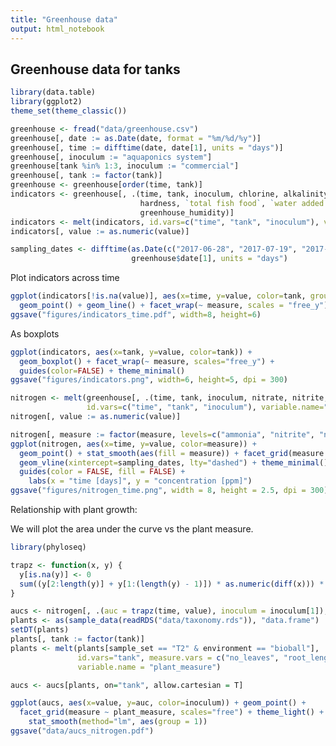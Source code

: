 ```yaml
---
title: "Greenhouse data"
output: html_notebook
---
```


## Greenhouse data for tanks

```r
library(data.table)
library(ggplot2)
theme_set(theme_classic())

greenhouse <- fread("data/greenhouse.csv")
greenhouse[, date := as.Date(date, format = "%m/%d/%y")]
greenhouse[, time := difftime(date, date[1], units = "days")]
greenhouse[, inoculum := "aquaponics system"]
greenhouse[tank %in% 1:3, inoculum := "commercial"]
greenhouse[, tank := factor(tank)]
greenhouse <- greenhouse[order(time, tank)]
indicators <- greenhouse[, .(time, tank, inoculum, chlorine, alkalinity, pH, `conductivity (uS/cm)`, 
                             hardness, `total fish food`, `water added (L)`, greenhouse_temp, 
                             greenhouse_humidity)]
indicators <- melt(indicators, id.vars=c("time", "tank", "inoculum"), variable.name="measure")
indicators[, value := as.numeric(value)]

sampling_dates <- difftime(as.Date(c("2017-06-28", "2017-07-19", "2017-08-28")),
                           greenhouse$date[1], units = "days")
```

Plot indicators across time

```r
ggplot(indicators[!is.na(value)], aes(x=time, y=value, color=tank, group=tank)) + 
  geom_point() + geom_line() + facet_wrap(~ measure, scales = "free_y")
ggsave("figures/indicators_time.pdf", width=8, height=6)
```


As boxplots

```r
ggplot(indicators, aes(x=tank, y=value, color=tank)) + 
  geom_boxplot() + facet_wrap(~ measure, scales="free_y") + 
  guides(color=FALSE) + theme_minimal()
ggsave("figures/indicators.png", width=6, height=5, dpi = 300)
```

```r
nitrogen <- melt(greenhouse[, .(time, tank, inoculum, nitrate, nitrite, ammonia)],
                 id.vars=c("time", "tank", "inoculum"), variable.name="measure")
nitrogen[, value := as.numeric(value)]
```

```r
nitrogen[, measure := factor(measure, levels=c("ammonia", "nitrite", "nitrate"))]
ggplot(nitrogen, aes(x=time, y=value, color=measure)) + 
  geom_point() + stat_smooth(aes(fill = measure)) + facet_grid(measure ~ tank, scales="free_y") +
  geom_vline(xintercept=sampling_dates, lty="dashed") + theme_minimal() +
  guides(color = FALSE, fill = FALSE) +
    labs(x = "time [days]", y = "concentration [ppm]")
ggsave("figures/nitrogen_time.png", width = 8, height = 2.5, dpi = 300)
```

Relationship with plant growth:

We will plot the area under the curve vs the plant measure.

```r
library(phyloseq)

trapz <- function(x, y) {
  y[is.na(y)] <- 0
  sum((y[2:length(y)] + y[1:(length(y) - 1)]) * as.numeric(diff(x))) * 0.5
}

aucs <- nitrogen[, .(auc = trapz(time, value), inoculum = inoculum[1]), by=c("measure", "tank")]
plants <- as(sample_data(readRDS("data/taxonomy.rds")), "data.frame")
setDT(plants)
plants[, tank := factor(tank)]
plants <- melt(plants[sample_set == "T2" & environment == "bioball"], 
               id.vars="tank", measure.vars = c("no_leaves", "root_length", "height"), 
               variable.name = "plant_measure")

aucs <- aucs[plants, on="tank", allow.cartesian = T]

ggplot(aucs, aes(x=value, y=auc, color=inoculum)) + geom_point() + 
  facet_grid(measure ~ plant_measure, scales="free") + theme_light() +
    stat_smooth(method="lm", aes(group = 1))
ggsave("data/aucs_nitrogen.pdf")
```